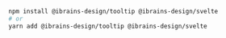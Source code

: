 ```bash
npm install @ibrains-design/tooltip @ibrains-design/svelte
# or
yarn add @ibrains-design/tooltip @ibrains-design/svelte
```
